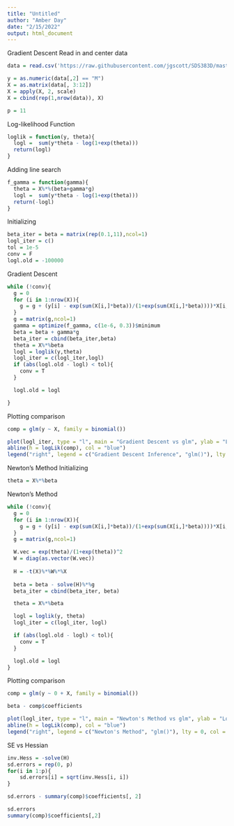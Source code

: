 ---
title: "Untitled"
author: "Amber Day"
date: "2/15/2022"
output: html_document
---

Gradient Descent
Read in and center data
```{r}
data = read.csv('https://raw.githubusercontent.com/jgscott/SDS383D/master/data/wdbc.csv', header = F)

y = as.numeric(data[,2] == "M")
X = as.matrix(data[, 3:12])
X = apply(X, 2, scale)
X = cbind(rep(1,nrow(data)), X)

p = 11
```


Log-likelihood Function
```{r}
loglik = function(y, theta){
  logl =  sum(y*theta - log(1+exp(theta)))
  return(logl)
}
```


Adding line search
```{r}
f_gamma = function(gamma){
  theta = X%*%(beta+gamma*g)
  logl =  sum(y*theta - log(1+exp(theta)))
  return(-logl)
}
```


Initializing
```{r}
beta_iter = beta = matrix(rep(0.1,11),ncol=1)
logl_iter = c()
tol = 1e-5
conv = F
logl.old = -100000
```


Gradient Descent
```{r}
while (!conv){
  g = 0
  for (i in 1:nrow(X)){
    g = g + (y[i] - exp(sum(X[i,]*beta))/(1+exp(sum(X[i,]*beta))))*X[i,]
  }
  g = matrix(g,ncol=1)
  gamma = optimize(f_gamma, c(1e-6, 0.3))$minimum
  beta = beta + gamma*g
  beta_iter = cbind(beta_iter,beta)
  theta = X%*%beta
  logl = loglik(y,theta)
  logl_iter = c(logl_iter,logl)
  if (abs(logl.old - logl) < tol){
    conv = T
  }

  logl.old = logl

}
```

Plotting comparison
```{r}
comp = glm(y ~ X, family = binomial())

plot(logl_iter, type = "l", main = "Gradient Descent vs glm", ylab = "Log-likelihood")
abline(h = logLik(comp), col = "blue")
legend("right", legend = c("Gradient Descent Inference", "glm()"), lty = 0, col = c("black", "blue"))

```

Newton's Method
Initializing
```{r}
theta = X%*%beta
```

Newton's Method
```{r}
while (!conv){
  g = 0
  for (i in 1:nrow(X)){
    g = g + (y[i] - exp(sum(X[i,]*beta))/(1+exp(sum(X[i,]*beta))))*X[i,]
  }
  g = matrix(g,ncol=1)

  W.vec = exp(theta)/(1+exp(theta))^2
  W = diag(as.vector(W.vec)) 
  
  H = -t(X)%*%W%*%X 
  
  beta = beta - solve(H)%*%g
  beta_iter = cbind(beta_iter, beta)

  theta = X%*%beta

  logl = loglik(y, theta)
  logl_iter = c(logl_iter, logl)

  if (abs(logl.old - logl) < tol){
    conv = T
  }

  logl.old = logl
}
```

Plotting comparison
```{r}
comp = glm(y ~ 0 + X, family = binomial())

beta - comp$coefficients

plot(logl_iter, type = "l", main = "Newton's Method vs glm", ylab = "Log-likelihood")
abline(h = logLik(comp), col = "blue")
legend("right", legend = c("Newton's Method", "glm()"), lty = 0, col = c("black", "blue"))

```


SE vs Hessian
```{r}
inv.Hess = -solve(H)
sd.errors = rep(0, p)
for(i in 1:p){
    sd.errors[i] = sqrt(inv.Hess[i, i])
}

sd.errors - summary(comp)$coefficients[, 2]
```

```{r}
sd.errors
summary(comp)$coefficients[,2]

```

